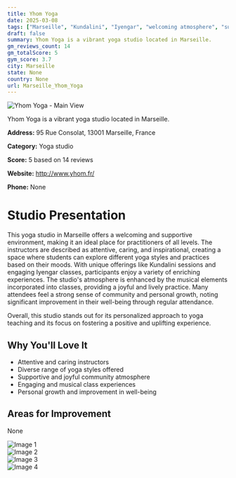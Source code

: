 ```yaml
---
title: Yhom Yoga
date: 2025-03-08
tags: ["Marseille", "Kundalini", "Iyengar", "welcoming atmosphere", "supportive community", "Marseille"]  
draft: false
summary: Yhom Yoga is a vibrant yoga studio located in Marseille.
gm_reviews_count: 14
gm_totalScore: 5
gym_score: 3.7
city: Marseille
state: None
country: None
url: Marseille_Yhom_Yoga
---
```


<div className="aspect-[16/9] relative my-8">
  <img 
    src="https://lh5.googleusercontent.com/p/AF1QipNINJvMlqVoDU5fLm9EpNE8x_NM1um-fe5hkv2N=w1920-h1080-k-no"
    alt="Yhom Yoga - Main View"
    className="object-cover absolute inset-0 w-full h-full rounded-lg"
  />
</div>

Yhom Yoga is a vibrant yoga studio located in Marseille.

**Address:** 95 Rue Consolat, 13001 Marseille, France

**Category:** Yoga studio

**Score:** 5 based on 14 reviews

**Website:** http://www.yhom.fr/

**Phone:** None

# Studio Presentation

This yoga studio in Marseille offers a welcoming and supportive environment, making it an ideal place for practitioners of all levels. The instructors are described as attentive, caring, and inspirational, creating a space where students can explore different yoga styles and practices based on their moods. With unique offerings like Kundalini sessions and engaging Iyengar classes, participants enjoy a variety of enriching experiences. The studio's atmosphere is enhanced by the musical elements incorporated into classes, providing a joyful and lively practice. Many attendees feel a strong sense of community and personal growth, noting significant improvement in their well-being through regular attendance.

Overall, this studio stands out for its personalized approach to yoga teaching and its focus on fostering a positive and uplifting experience.

## Why You'll Love It

- Attentive and caring instructors
- Diverse range of yoga styles offered
- Supportive and joyful community atmosphere
- Engaging and musical class experiences
- Personal growth and improvement in well-being

## Areas for Improvement

None

<div className="grid grid-cols-1 xl:grid-cols-2 gap-4 my-8">
<div className="aspect-[4/3] relative"><img src="https://lh5.googleusercontent.com/p/AF1QipMUAoAvAFFgpe0FRFYxt4azXQusJY62iVBOH3CX=w1920-h1080-k-no" alt="Image 1" className="object-cover absolute inset-0 w-full h-full rounded-lg" /></div>
<div className="aspect-[4/3] relative"><img src="https://lh5.googleusercontent.com/p/AF1QipOnX1Eq0u3s7v4nAYaVXmJjSTZEHqt1gwmd5t4W=w1920-h1080-k-no" alt="Image 2" className="object-cover absolute inset-0 w-full h-full rounded-lg" /></div>
<div className="aspect-[4/3] relative"><img src="https://lh5.googleusercontent.com/p/AF1QipOcZgDxVV-BIJ0iftdWyaGE3UJ9hkWt5rA422ei=w1920-h1080-k-no" alt="Image 3" className="object-cover absolute inset-0 w-full h-full rounded-lg" /></div>
<div className="aspect-[4/3] relative"><img src="https://lh5.googleusercontent.com/p/AF1QipNNgvMS4ycbntAGV-7zf4Yaw5gNIcrocstoDhJK=w1920-h1080-k-no" alt="Image 4" className="object-cover absolute inset-0 w-full h-full rounded-lg" /></div>
</div>